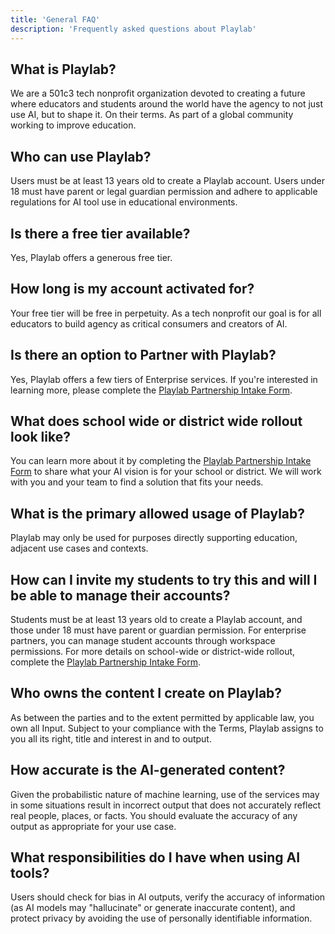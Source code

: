 ```yaml
---
title: 'General FAQ'
description: 'Frequently asked questions about Playlab'
---
```


## What is Playlab?

We are a 501c3 tech nonprofit organization devoted to creating a future where educators and students around the world have the agency to not just use AI, but to shape it. On their terms. As part of a global community working to improve education.

## Who can use Playlab?

Users must be at least 13 years old to create a Playlab account. Users under 18 must have parent or legal guardian permission and adhere to applicable regulations for AI tool use in educational environments.

## Is there a free tier available?

Yes, Playlab offers a generous free tier.

## How long is my account activated for?

Your free tier will be free in perpetuity. As a tech nonprofit our goal is for all educators to build agency as critical consumers and creators of AI.

## Is there an option to Partner with Playlab?

Yes, Playlab offers a few tiers of Enterprise services. If you're interested in learning more, please complete the [Playlab Partnership Intake Form](https://playlab.ai/partnership).

## What does school wide or district wide rollout look like?

You can learn more about it by completing the [Playlab Partnership Intake Form](https://playlab.ai/partnership) to share what your AI vision is for your school or district. We will work with you and your team to find a solution that fits your needs.

## What is the primary allowed usage of Playlab?

Playlab may only be used for purposes directly supporting education, adjacent use cases and contexts.

## How can I invite my students to try this and will I be able to manage their accounts?

Students must be at least 13 years old to create a Playlab account, and those under 18 must have parent or guardian permission. For enterprise partners, you can manage student accounts through workspace permissions. For more details on school-wide or district-wide rollout, complete the [Playlab Partnership Intake Form](https://playlab.ai/partnership).

## Who owns the content I create on Playlab?

As between the parties and to the extent permitted by applicable law, you own all Input. Subject to your compliance with the Terms, Playlab assigns to you all its right, title and interest in and to output.

## How accurate is the AI-generated content?

Given the probabilistic nature of machine learning, use of the services may in some situations result in incorrect output that does not accurately reflect real people, places, or facts. You should evaluate the accuracy of any output as appropriate for your use case.

## What responsibilities do I have when using AI tools?

Users should check for bias in AI outputs, verify the accuracy of information (as AI models may "hallucinate" or generate inaccurate content), and protect privacy by avoiding the use of personally identifiable information.